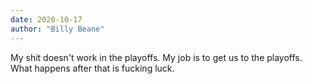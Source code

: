 ```yaml
---
date: 2020-10-17
author: "Billy Beane"
---
```


My shit doesn't work in the playoffs. My job is to get us to the playoffs. What happens after that is fucking luck.
